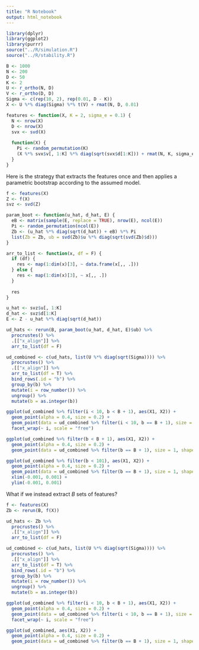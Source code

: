 ```yaml
---
title: "R Notebook"
output: html_notebook
---
```


```r
library(dplyr)
library(ggplot2)
library(purrr)
source("../R/simulation.R")
source("../R/stability.R")
```

```r
B <- 1000
N <- 200
D <- 50
K <- 2
U <- r_ortho(N, D)
V <- r_ortho(D, D)
Sigma <- c(rep(10, 2), rep(0.01, D - K))
X <- U %*% diag(Sigma) %*% t(V) + rmat(N, D, 0.01)

features <- function(X, K = 2, sigma_e = 0.1) {
  N <- nrow(X)
  D <- nrow(X)
  svx <- svd(X)
  
  function(X) {
    Pi <- random_permutation(K)
    (X %*% svx$v[, 1:K] %*% diag(sqrt(svx$d[1:K])) + rmat(N, K, sigma_e)) %*% Pi
  }
}
```

Here is the strategy that extracts the features once and then applies a
parametric bootstrap according to the assumed model.

```r
f <- features(X)
Z <- f(X)
svz <- svd(Z)
```

```r
param_boot <- function(u_hat, d_hat, E) {
  eB <- matrix(sample(E, replace = TRUE), nrow(E), ncol(E))
  Pi <- random_permutation(ncol(E))
  Zb <- (u_hat %*% diag(sqrt(d_hat)) + eB) %*% Pi
  list(Zb = Zb, ub = svd(Zb)$u %*% diag(sqrt(svd(Zb)$d)))
}

arr_to_list <- function(x, df = F) {
  if (df) {
    res <- map(1:dim(x)[3], ~ data.frame(x[,, .]))
  } else {
    res <- map(1:dim(x)[3], ~ x[,, .])
  }
  
  res
}

u_hat <- svz$u[, 1:K]
d_hat <- svz$d[1:K]
E <- Z - u_hat %*% diag(sqrt(d_hat))

ud_hats <- rerun(B, param_boot(u_hat, d_hat, E)$ub) %>%
  procrustes() %>%
  .[["x_align"]] %>%
  arr_to_list(df = F)

ud_combined <- c(ud_hats, list(U %*% diag(sqrt(Sigma)))) %>%
  procrustes() %>%
  .[["x_align"]] %>%
  arr_to_list(df = T) %>%
  bind_rows(.id = "b") %>%
  group_by(b) %>%
  mutate(i = row_number()) %>%
  ungroup() %>%
  mutate(b = as.integer(b))
```

```r
ggplot(ud_combined %>% filter(i < 10, b < B + 1), aes(X1, X2)) +
  geom_point(alpha = 0.4, size = 0.2) +
  geom_point(data = ud_combined %>% filter(i < 10, b == B + 1), size = 1, shape = 15, col = "red") +
  facet_wrap(~ i, scale = "free")

ggplot(ud_combined %>% filter(b < B + 1), aes(X1, X2)) +
  geom_point(alpha = 0.4, size = 0.2) +
  geom_point(data = ud_combined %>% filter(b == B + 1), size = 1, shape = 15, col = "red")

ggplot(ud_combined %>% filter(b < 101), aes(X1, X2)) +
  geom_point(alpha = 0.4, size = 0.2) +
  geom_point(data = ud_combined %>% filter(b == B + 1), size = 1, shape = 15, col = "red") +
  xlim(-0.001, 0.001) +
  ylim(-0.001, 0.001)
```

What if we instead extract $B$ sets of features?

```r
f <- features(X)
Zb <- rerun(B, f(X))

ud_hats <- Zb %>%
  procrustes() %>%
  .[["x_align"]] %>%
  arr_to_list(df = F)

ud_combined <- c(ud_hats, list(U %*% diag(sqrt(Sigma)))) %>%
  procrustes() %>%
  .[["x_align"]] %>%
  arr_to_list(df = T) %>%
  bind_rows(.id = "b") %>%
  group_by(b) %>%
  mutate(i = row_number()) %>%
  ungroup() %>%
  mutate(b = as.integer(b))
```


```r
ggplot(ud_combined %>% filter(i < 10, b < B + 1), aes(X1, X2)) +
  geom_point(alpha = 0.4, size = 0.2) +
  geom_point(data = ud_combined %>% filter(i < 10, b == B + 1), size = 1, shape = 15, col = "red") +
  facet_wrap(~ i, scale = "free")

ggplot(ud_combined, aes(X1, X2)) +
  geom_point(alpha = 0.4, size = 0.2) +
  geom_point(data = ud_combined %>% filter(b == B + 1), size = 1, shape = 15, col = "red")
```

